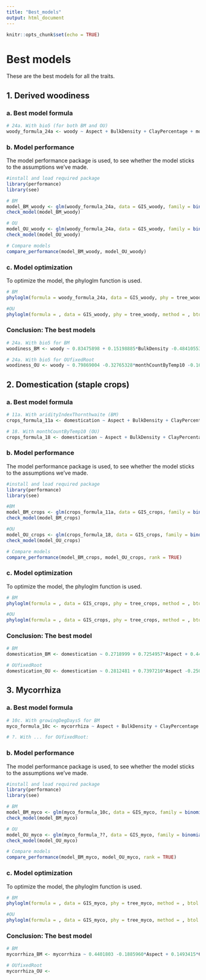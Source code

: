 ```yaml
---
title: "Best_models"
output: html_document
---
```


```r
knitr::opts_chunk$set(echo = TRUE)
```

# Best models

These are the best models for all the traits.

## 1. Derived woodiness

### a. Best model formula
```r
# 24a. With bio5 (for both BM and OU)
woody_formula_24a <- woody ~ Aspect + BulkDensity + ClayPercentage + monthCountByTemp10 + PETDriestQuarter + PETWettestQuarter + OrganicCarbon + PhCaCL + Slope + bio2 + bio5 + bio14 + bio15 + bio18 + bio19
```

### b. Model performance
The model performance package is used, to see whether the model sticks to the assumptions we've made.
```r
#install and load required package 
library(performance)
library(see)

# BM
model_BM_woody <- glm(woody_formula_24a, data = GIS_woody, family = binomial(link = "logit"))
check_model(model_BM_woody)

# OU
model_OU_woody <- glm(woody_formula_24a, data = GIS_woody, family = binomial(link = "logit"))
check_model(model_OU_woody)

# Compare models
compare_performance(model_BM_woody, model_OU_woody)
```

### c. Model optimization 
To optimize the model, the phyloglm function is used. 
```r
# BM
phyloglm(formula = woody_formula_24a, data = GIS_woody, phy = tree_woody, method = "logistic_IG10")

#OU
phyloglm(formula = , data = GIS_woody, phy = tree_woody, method = , btol = , log.alpha.bound = , start.beta = , start.alpha = , boot = , full.matrix = )
```

### Conclusion: The best models
```r
# 24a. With bio5 for BM
woodiness_BM <- woody ~ 0.83475898 + 0.15198885*BulkDensity -0.48410553*monthCountByTemp10 + 0.08058603*PETWettestQuarter + 0.43981669*OrganicCarbon -0.30052534*PhCaCL -0.19695033*Slope + 0.48659487*bio5 + 0.20864413*bio19

# 24a. With bio5 for OUfixedRoot
woodiness_OU <- woody ~ 0.79869004 -0.32765328*monthCountByTemp10 -0.16620515*PETDriestQuarter + 0.18423198*OrganicCarbon -0.17396725*PhCaCL -0.12842927*Slope + 0.34782999*bio5 -0.08450621*bio14 + 0.07455151*bio19 
```

## 2. Domestication (staple crops)

### a. Best model formula
```r
# 11a. With aridityIndexThornthwaite (BM)
crops_formula_11a <- domestication ~ Aspect + BulkDensity + ClayPercentage + aridityIndexThornthwaite + continentality + minTempWarmest + PETWarmestQuarter + PETWettestQuarter + OrganicCarbon + PhCaCL + Slope + bio13 + bio19

# 18. With monthCountByTemp10 (OU)
crops_formula_18 <- domestication ~ Aspect + BulkDensity + ClayPercentage + minTempWarmest + monthCountByTemp10 + PETWarmestQuarter + PETWettestQuarter + OrganicCarbon + PhCaCL + Slope + bio13 + bio14 + bio19
```

### b. Model performance
The model performance package is used, to see whether the model sticks to the assumptions we've made.
```r
#install and load required package 
library(performance)
library(see)

#BM
model_BM_crops <- glm(crops_formula_11a, data = GIS_crops, family = binomial(link = "logit"))
check_model(model_BM_crops)

#OU
model_OU_crops <- glm(crops_formula_18, data = GIS_crops, family = binomial(link = "logit"))
check_model(model_OU_crops)

# Compare models
compare_performance(model_BM_crops, model_OU_crops, rank = TRUE)
```

### c. Model optimization 
To optimize the model, the phyloglm function is used. 
```r
# BM
phyloglm(formula = , data = GIS_crops, phy = tree_crops, method = , btol = , log.alpha.bound = , start.beta = , start.alpha = , boot = , full.matrix = )

#OU
phyloglm(formula = , data = GIS_crops, phy = tree_crops, method = , btol = , log.alpha.bound = , start.beta = , start.alpha = , boot = , full.matrix = )
```

### Conclusion: The best model
```r
# BM
domestication_BM <- domestication ~ 0.2718999 + 0.7254957*Aspect + 0.4467063*ClayPercentage + 0.4136109*PhCaCL + 0.2569151*Slope 

# OUfixedRoot
domestication_OU <- domestication ~ 0.2812481 + 0.7397210*Aspect -0.2509282*BulkDensity + 0.4460845*ClayPercentage + 0.3330660*PhCaCL + 0.1744375*Slope
```

## 3. Mycorrhiza

### a. Best model formula
```r
# 10c. With growingDegDays5 for BM
myco_formula_10c <- mycorrhiza ~ Aspect + BulkDensity + ClayPercentage + climaticMoistureIndex + OrganicCarbon + PhCaCL + Slope + bio3 + bio8 + bio9 + bio14 + bio15 + bio19

# ?. With ... for OUfixedRoot: 

```

### b. Model performance
The model performance package is used, to see whether the model sticks to the assumptions we've made.
```r
#install and load required package 
library(performance)
library(see)

# BM
model_BM_myco <- glm(myco_formula_10c, data = GIS_myco, family = binomial(link = "logit"))
check_model(model_BM_myco)

# OU
model_OU_myco <- glm(myco_formula_??, data = GIS_myco, family = binomial(link = "logit"))
check_model(model_OU_myco)

# Compare models
compare_performance(model_BM_myco, model_OU_myco, rank = TRUE)
```

### c. Model optimization 
To optimize the model, the phyloglm function is used. 
```r
# BM
phyloglm(formula = , data = GIS_myco, phy = tree_myco, method = , btol = , log.alpha.bound = , start.beta = , start.alpha = , boot = , full.matrix = )

#OU
phyloglm(formula = , data = GIS_myco, phy = tree_myco, method = , btol = , log.alpha.bound = , start.beta = , start.alpha = , boot = , full.matrix = )
```

### Conclusion: The best model

```r
# BM
mycorrhiza_BM <- mycorrhiza ~ 0.4401803 -0.1885960*Aspect + 0.1493415*ClayPercentage + 0.4445646*climaticMoistureIndex + 0.1417067*Slope -0.5940963*bio3 -0.5048234*bio14 + 0.2912411*bio19

# OUfixedRoot
mycorrhiza_OU <-
```